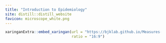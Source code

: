 ```yaml
---
title: "Introduction to Epidemiology"
site: distill::distill_website
favicon: microscope_white.png
---
```


```r

xaringanExtra::embed_xaringan(url = "https://bjklab.github.io/Measures-of-Disease-in-Epidemiology/measures_of_disease_in_epidemiology_2020_bjk.html",
                              ratio = "16:9")



```

